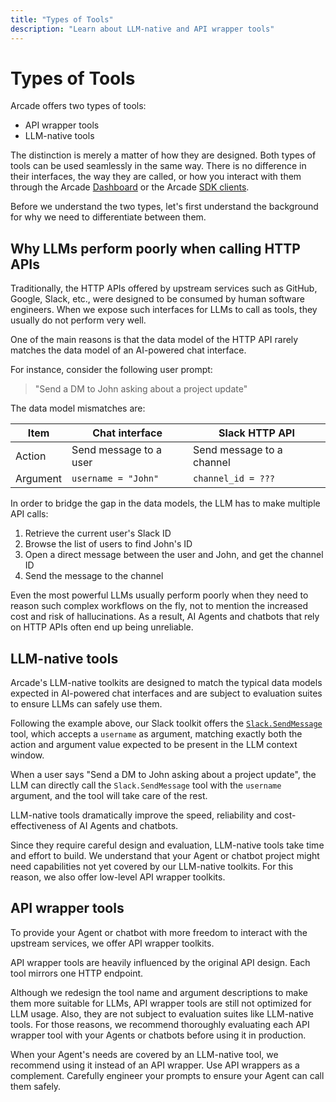 ```yaml
---
title: "Types of Tools"
description: "Learn about LLM-native and API wrapper tools"
---
```


# Types of Tools

Arcade offers two types of tools:

- API wrapper tools
- LLM-native tools

The distinction is merely a matter of how they are designed. Both types of tools can be used seamlessly in the same way. There is no difference in their interfaces, the way they are called, or how you interact with them through the Arcade [Dashboard](https://api.arcade.dev/dashboard/) or the Arcade [SDK clients](/home/arcade-clients).

Before we understand the two types, let's first understand the background for why we need to differentiate between them.


## Why LLMs perform poorly when calling HTTP APIs

Traditionally, the HTTP APIs offered by upstream services such as GitHub, Google, Slack, etc., were designed to be consumed by human software engineers. When we expose such interfaces for LLMs to call as tools, they usually do not perform very well.

One of the main reasons is that the data model of the HTTP API rarely matches the data model of an AI-powered chat interface.

For instance, consider the following user prompt:

> "Send a DM to John asking about a project update"

The data model mismatches are:

| Item | Chat interface | Slack HTTP API |
| --- | --- | --- |
| Action | Send message to a user | Send message to a channel |
| Argument | `username = "John"` | `channel_id = ???` |


In order to bridge the gap in the data models, the LLM has to make multiple API calls:

1. Retrieve the current user's Slack ID
2. Browse the list of users to find John's ID
3. Open a direct message between the user and John, and get the channel ID
4. Send the message to the channel

Even the most powerful LLMs usually perform poorly when they need to reason such complex workflows on the fly, not to mention the increased cost and risk of hallucinations. As a result, AI Agents and chatbots that rely on HTTP APIs often end up being unreliable.

## LLM-native tools

Arcade's LLM-native toolkits are designed to match the typical data models expected in AI-powered chat interfaces and are subject to evaluation suites to ensure LLMs can safely use them.

Following the example above, our Slack toolkit offers the [`Slack.SendMessage`](/toolkits/social-communication/slack#slacksendmessage) tool, which accepts a `username` as argument, matching exactly both the action and argument value expected to be present in the LLM context window.

When a user says "Send a DM to John asking about a project update", the LLM can directly call the `Slack.SendMessage` tool with the `username` argument, and the tool will take care of the rest.

LLM-native tools dramatically improve the speed, reliability and cost-effectiveness of AI Agents and chatbots.

Since they require careful design and evaluation, LLM-native tools take time and effort to build. We understand that your Agent or chatbot project might need capabilities not yet covered by our LLM-native toolkits. For this reason, we also offer low-level API wrapper toolkits.

## API wrapper tools

To provide your Agent or chatbot with more freedom to interact with the upstream services, we offer API wrapper toolkits.

API wrapper tools are heavily influenced by the original API design. Each tool mirrors one HTTP endpoint.

Although we redesign the tool name and argument descriptions to make them more suitable for LLMs, API wrapper tools are still not optimized for LLM usage. Also, they are not subject to evaluation suites like LLM-native tools. For those reasons, we recommend thoroughly evaluating each API wrapper tool with your Agents or chatbots before using it in production.

When your Agent's needs are covered by an LLM-native tool, we recommend using it instead of an API wrapper. Use API wrappers as a complement. Carefully engineer your prompts to ensure your Agent can call them safely.
